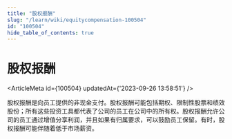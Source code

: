 ```yaml
---
title: "股权报酬"
slug: "/learn/wiki/equitycompensation-100504"
id: "100504"
hide_table_of_contents: true
---
```



# 股权报酬

<ArticleMeta id={100504} updatedAt={'2023-09-26 13:58:51'} />
<div className='border-solid border-b border-t-0 my-4 border-[var(--ifm-color-gray-300)]' />

股权报酬是向员工提供的非现金支付。股权报酬可能包括期权、限制性股票和绩效股份；所有这些投资工具都代表了公司的员工在公司中的所有权。股权报酬允许公司的员工通过增值分享利润，并且如果有归属要求，可以鼓励员工保留。有时，股权报酬可能伴随着低于市场薪资。

